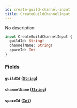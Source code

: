 ```yaml
---
id: create-guild-channel-input
title: CreateGuildChannelInput
---
```



No description

```graphql
input CreateGuildChannelInput {
  guildId: String!
  channelName: String!
  spaceId: Int
}
```


### Fields

#### `guildId` ([`String`](../../references/scalars/string))




#### `channelName` ([`String`](../../references/scalars/string))




#### `spaceId` ([`Int`](../../references/scalars/int))






